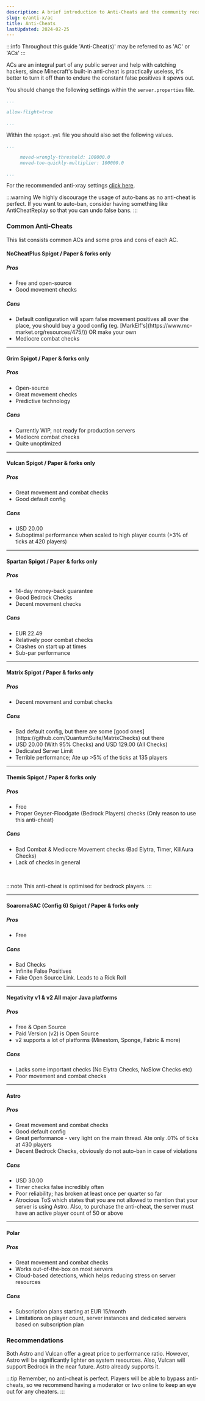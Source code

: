 ```yaml
---
description: A brief introduction to Anti-Cheats and the community recommended solutions.
slug: e/anti-x/ac
title: Anti-Cheats
lastUpdated: 2024-02-25
---
```



:::info
Throughout this guide 'Anti-Cheat(s)' may be referred to as 'AC' or 'ACs'
:::

ACs are an integral part of any public server and help with catching hackers, since Minecraft's built-in anti-cheat is practically useless, it's better to turn it off than to endure the constant false positives it spews out.

You should change the following settings within the  `server.properties` file.

```yml
...

allow-flight=true

...
```

Within the `spigot.yml` file you should also set the following values.

```yml
...

     moved-wrongly-threshold: 100000.0
     moved-too-quickly-multiplier: 100000.0

...
```

For the recommended anti-xray settings [click here](https://www.setup.md/e/anti-x/ax).

:::warning
We highly discourage the usage of auto-bans as no anti-cheat is perfect. If you want to auto-ban, consider having something like AntiCheatReplay so that you can undo false bans.
:::

### Common Anti-Cheats

This list consists common ACs and some pros and cons of each AC.

#### NoCheatPlus <MainStatusPill warning>Spigot / Paper & forks only</MainStatusPill>

##### Pros

<ul class="pl-5 list-disc">
    <li>Free and open-source</li>
    <li>Good movement checks</li>
  </ul>

##### Cons

<ul class="pl-5 list-disc">
    <li>Default configuration will spam false movement positives all over the place, you should buy a good config (eg. [MarkElf's](https://www.mc-market.org/resources/475/)) OR make your own</li>
    <li>Mediocre combat checks</li>
  </ul>

<LinkCard
  title="Github"
  description="View NoCheatPlus's official Github page for downloading the plugin."
  href="https://github.com/Updated-NoCheatPlus/NoCheatPlus"
/>

---

#### Grim <MainStatusPill warning>Spigot / Paper & forks only</MainStatusPill>

##### Pros

<ul class="pl-5 list-disc">
    <li>Open-source</li>
    <li>Great movement checks</li>
    <li>Predictive technology</li>
  </ul>

##### Cons

<ul class="pl-5 list-disc">
    <li>Currently WIP, not ready for production servers</li>
    <li>Mediocre combat checks</li>
    <li>Quite unoptimized</li>
  </ul>

<LinkCard
  title="Github"
  description="View Grim's official Github page for downloading the plugin."
  href="https://github.com/MWHunter/Grim"
/>

---

#### Vulcan <MainStatusPill warning>Spigot / Paper & forks only</MainStatusPill>

##### Pros

<ul class="pl-5 list-disc">
    <li>Great movement and combat checks</li>
    <li>Good default config</li>
</ul>

##### Cons

<ul class="pl-5 list-disc">
    <li>USD 20.00</li>
    <li>Suboptimal performance when scaled to high player counts (>3% of ticks at 420 players)</li>
</ul>

<LinkCard
  title="Spigot"
  description="View Vulcan's official Spigot page for downloading the plugin."
  href="https://www.spigotmc.org/resources/83626/"
/>

---

#### Spartan <MainStatusPill warning>Spigot / Paper & forks only</MainStatusPill>

##### Pros

<ul class="pl-5 list-disc">
    <li>14-day money-back guarantee</li>
    <li>Good Bedrock Checks</li>
    <li>Decent movement checks</li>
</ul>

##### Cons

<ul class="pl-5 list-disc">
    <li>EUR 22.49</li>
    <li>Relatively poor combat checks</li>
    <li>Crashes on start up at times</li>
    <li>Sub-par performance</li>
</ul>

<LinkCard
  title="Spigot"
  description="View Spartan's official Spigot page for downloading the plugin."
  href="https://www.spigotmc.org/resources/25638/"
/>

---

#### Matrix <MainStatusPill warning>Spigot / Paper & forks only</MainStatusPill>

##### Pros

<ul class="pl-5 list-disc">
  <li> Decent movement and combat checks </li>
</ul>

##### Cons

<ul class="pl-5 list-disc">
  <li>Bad default config, but there are some [good ones](https://github.com/QuantumSuite/MatrixChecks) out there</li>
  <li>USD 20.00 (With 95% Checks) and USD 129.00 (All Checks)</li>
  <li>Dedicated Server Limit</li>
  <li>Terrible performance; Ate up >5% of the ticks at 135 players</li>
</ul>

<LinkCard
  title="Website"
  description="View Matrix's official website for downloading the plugin."
  href="https://matrix.rip"
/>

---

#### Themis <MainStatusPill warning>Spigot / Paper & forks only</MainStatusPill>

##### Pros

<ul class="pl-5 list-disc">
  <li>Free</li>
  <li>Proper Geyser-Floodgate (Bedrock Players) checks (Only reason to use this anti-cheat)</li>
</ul>

##### Cons

<ul class="pl-5 list-disc">
  <li>Bad Combat & Mediocre Movement checks (Bad Elytra, Timer, KillAura Checks)</li>
  <li>Lack of checks in general</li>
</ul>

<LinkCard
  title="Spigot"
  description="View Thermis's official Spigot page for downloading the plugin."
  href="https://www.spigotmc.org/resources/themis-anti-cheat-1-17-1-18-bedrock-support-paper-compatibility-free-optimized.90766/"
/>
<br/>

:::note
This anti-cheat is optimised for bedrock players.
:::

---

#### SoaromaSAC (Config 6) <MainStatusPill warning>Spigot / Paper & forks only</MainStatusPill>

##### Pros

<ul class="pl-5 list-disc">
  <li>Free</li>
</ul>

##### Cons

<ul class="pl-5 list-disc">
  <li> Bad Checks </li>
  <li>Infinite False Positives</li>
  <li>Fake Open Source Link. Leads to a Rick Roll</li>
</ul>

<LinkCard
  title="Spigot"
  description="View SoaromaSAC's official Spigot page for downloading the plugin."
  href="https://www.spigotmc.org/resources/soaromasac-lightweight-cheat-detection-system.87702/"
/>

---

#### Negativity v1 & v2 <MainStatusPill success>All major Java platforms</MainStatusPill>

##### Pros

<ul class="pl-5 list-disc">
  <li>Free & Open Source</li>
  <li>Paid Version (v2) is Open Source</li>
  <li>v2 supports a lot of platforms (Minestom, Sponge, Fabric & more)</li>
</ul>

##### Cons

<ul class="pl-5 list-disc">
  <li>Lacks some important checks (No Elytra Checks, NoSlow Checks etc)</li>
  <li>Poor movement and combat checks</li>
</ul>

<LinkCard
  title="Spigot"
  description="View Negativity's official Spigot page for downloading the plugin."
  href="https://www.spigotmc.org/resources/48399/"
/>

---

#### Astro

##### Pros

<ul class="pl-5 list-disc">
  <li>Great movement and combat checks</li>
  <li>Good default config</li>
  <li>Great performance - very light on the main thread. Ate only .01% of ticks at 430 players</li>
  <li>Decent Bedrock Checks, obviously do not auto-ban in case of violations</li>
</ul>

##### Cons

<ul class="pl-5 list-disc">
  <li>USD 30.00</li>
  <li>Timer checks false incredibly often</li>
  <li>Poor reliability; has broken at least once per quarter so far</li>
  <li>Atrocious ToS which states that you are not allowed to mention that your server is using Astro. Also, to purchase the anti-cheat, the server must have an active player count of 50 or above</li>
</ul>

<LinkCard
  title="Website"
  description="View Astro's official website for downloading the plugin."
  href="https://astroac.cc/"
/>

---

#### Polar

##### Pros

<ul class="pl-5 list-disc">
  <li>Great movement and combat checks</li>
  <li>Works out-of-the-box on most servers</li>
  <li>Cloud-based detections, which helps reducing stress on server resources</li>
</ul>

##### Cons

<ul class="pl-5 list-disc">
  <li>Subscription plans starting at EUR 15/month</li>
  <li>Limitations on player count, server instances and dedicated servers based on subscription plan</li>
</ul>

<LinkCard
  title="Website"
  description="View Polar's official website for downloading the plugin."
  href="https://polar.top/"
/>

### Recommendations

Both Astro and Vulcan offer a great price to performance ratio. However, Astro will be significantly lighter on system resources.
Also, Vulcan will support Bedrock in the near future. Astro already supports it.

:::tip
Remember, no anti-cheat is perfect. Players will be able to bypass anti-cheats, so we recommend having a moderator or two online to keep an eye out for any cheaters.
:::
